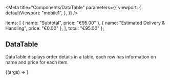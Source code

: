 

<Meta
  title="Components/DataTable"
  parameters={{
    viewport: {
      defaultViewport: "mobile1",
    },
  }}
/>

  items: [
    { name: "Subtotal", price: "€95.00" },
    { name: "Estimated Delivery & Handling", price: "€0.00" },
  ],
  total: "€95.00"
};

## DataTable

DataTable displays order details in a table, each row has information on name and price for each item.

<Canvas>
  <Story name="Default" args={tableArgs}>
    {(args) => <DataTable {...args} />}
  </Story>
</Canvas>